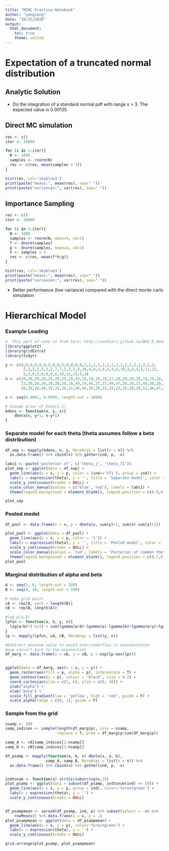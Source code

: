 ```yaml
---
title: "MCMC Practice Notebook"
author: "yangsong"
date: "10/25/2020"
output:
  html_document:
    toc: true
    theme: united
---
```



# Expectation of a truncated normal distribution
## Analytic Solution
- Do the integration of a standard normal pdf with range x > 3. The expected value is 0.00135

## Direct MC simulation
```r
res <- c()
iter <- 10000

for (i in 1:iter){
  N <- 1000
  samples <- rnorm(N)
  res <- c(res, mean(samples > 3))
}

hist(res, col='skyblue3')
print(paste("means:", mean(res), sep=" "))
print(paste("variances:", var(res), sep=" "))
```

## Importance Sampling
```r
res <- c()
iter <- 10000

for (i in 1:iter){
  N <- 1000
  samples <- rnorm(N, mean=4, sd=1)
  f <- dnorm(samples)
  g <- dnorm(samples, mean=4, sd=1)
  h <- samples > 3
  res <- c(res, mean(f*h/g))
}

hist(res, col='skyblue3')
print(paste("means:", mean(res), sep=" "))
print(paste("variances:", var(res), sep=" "))
```
- Better performance (low variance) compared with the direct monte carlo simulation



# Hierarchical Model
### Example Loading
```r
#  This part of code is from here: http://avehtari.github.io/BDA_R_demos/demos_ch5/demo5_1.html
library(ggplot2)
library(gridExtra)
library(tidyr)

y <- c(0,0,0,0,0,0,0,0,0,0,0,0,0,0,1,1,1,1,1,1,1,1,2,2,2,2,2,2,2,2,
        2,1,5,2,5,3,2,7,7,3,3,2,9,10,4,4,4,4,4,4,4,10,4,4,4,5,11,12,
        5,5,6,5,6,6,6,6,16,15,15,9,4)
n <- c(20,20,20,20,20,20,20,19,19,19,19,18,18,17,20,20,20,20,19,19,18,18,25,24,
       23,20,20,20,20,20,20,10,49,19,46,27,17,49,47,20,20,13,48,50,20,20,20,20,
       20,20,20,48,19,19,19,22,46,49,20,20,23,19,22,20,20,20,52,46,47,24,14)

x <- seq(0.0001, 0.9999, length.out = 1000)

# Assume prior of beta(1,1)
bdens <- function(n, y, x){
    dbeta(x, y+1, n-y+1)  
}
```


### Separate model for each theta (theta assumes follow a beta distribution)
```r
df_sep <- mapply(bdens, n, y, MoreArgs = list(x = x)) %>%
  as.data.frame() %>% cbind(x) %>% gather(ind, p, -x)

labs1 <- paste('posterior of', c('theta_j', 'theta_71'))
plot_sep <- ggplot(data = df_sep) +
  geom_line(aes(x = x, y = p, color = (ind=='V71'), group = ind)) +
  labs(x = expression(theta), y = '', title = 'Separate model', color = '') +
  scale_y_continuous(breaks = NULL) +
  scale_color_manual(values = c('blue','red'), labels = labs1) +
  theme(legend.background = element_blank(), legend.position = c(0.8,0.9))

plot_sep
```

### Pooled model
```r
df_pool <- data.frame(x = x, p = dbeta(x, sum(y)+1, sum(n)-sum(y)+1))

plot_pool <- ggplot(data = df_pool) +
  geom_line(aes(x = x, y = p, color = '1')) +
  labs(x = expression(theta), y = '', title = 'Pooled model', color = '') +
  scale_y_continuous(breaks = NULL) +
  scale_color_manual(values = 'red', labels = 'Posterior of common theta') +
  theme(legend.background = element_blank(), legend.position = c(0.7,0.9))
plot_pool
```


### Marginal distribution of alpha and beta
```r
A <- seq(1, 6, length.out = 100)
B <- seq(0, 30, length.out = 100)

# make grid point
cA <- rep(A, each = length(B))
cB <- rep(B, length(A))

#log_p(a,b)
lpfun <- function(a, b, y, n){
  log(a+b)*(-5/2) + sum(lgamma(a+b)-lgamma(a)-lgamma(b)+lgamma(a+y)+lgamma(b+n-y)-lgamma(a+b+n))
}
lp <- mapply(lpfun, cA, cB, MoreArgs = list(y, n))

#Subtract maximum value to avoid over/underflow in exponentation
#exp convert back to the exponential 
df_marg <- data.frame(x = cA, y = cB, p = exp(lp-max(lp)))


ggplot(data = df_marg, aes(x = x, y = y)) +
  geom_raster(aes(fill = p, alpha = p), interpolate = T) +
  geom_contour(aes(z = p), colour = 'black', size = 0.2) +
  coord_cartesian(xlim = c(1, 6), ylim = c(0, 30)) +
  ylab("alpha") +
  xlab("beta") + 
  scale_fill_gradient(low = 'yellow', high = 'red', guide = F) +
  scale_alpha(range = c(0, 1), guide = F)
```


### Sample from the grid
```r
nsamp <- 100
samp_indices <- sample(length(df_marg$p), size = nsamp,
                       replace = T, prob = df_marg$p/sum(df_marg$p))

samp_A <- cA[samp_indices[1:nsamp]]
samp_B <- cB[samp_indices[1:nsamp]]

df_psamp <- mapply(function(a, b, x) dbeta(x, a, b),
                  samp_A, samp_B, MoreArgs = list(x = x)) %>%
  as.data.frame() %>% cbind(x) %>% gather(ind, p, -x)


indtonum <- function(x) strtoi(substring(x,2))
plot_psamp <- ggplot(data = subset(df_psamp, indtonum(ind) <= 20)) +
  geom_line(aes(x = x, y = p, group = ind), color='forestgreen') +
  labs(x = expression(theta), y = '') +
  scale_y_continuous(breaks = NULL)


df_psampmean <- spread(df_psamp, ind, p) %>% subset(select = -x) %>%
    rowMeans() %>% data.frame(x = x, p = .)
plot_psampmean <- ggplot(data = df_psampmean) +
  geom_line(aes(x = x, y = p), color='forestgreen') +
  labs(x = expression(theta), y = '') +
  scale_y_continuous(breaks = NULL)

grid.arrange(plot_psamp, plot_psampmean)
```




